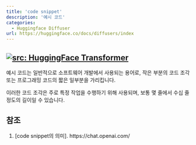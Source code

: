 ```yaml
---
title: 'code snippet'
description: '예시 코드'
categories:
  - Huggingface Diffuser
url: https://huggingface.co/docs/diffusers/index
---
```

<a href="https://huggingface.co/docs/diffusers/index" target="_blank"><img   loading="lazy" alt="src: HuggingFace Transformer" src="https://img.shields.io/badge/문서-Huggingface_Diffuser-blue" ></a>
---

예시 코드는 일반적으로 소프트웨어 개발에서 사용되는 용어로, 작은 부분의 코드 조각 또는 프로그래밍 코드의 짧은 일부분을 가리킵니다.

이러한 코드 조각은 주로 특정 작업을 수행하기 위해 사용되며, 보통 몇 줄에서 수십 줄 정도의 길이일 수 있습니다.

## 참조

1. [code snippet의 의미]. https://chat.openai.com/